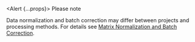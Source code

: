 <Alert {...props}>
  <AlertTitle>Please note</AlertTitle>

Data normalization and batch correction may differ between projects and processing methods.
For details see [Matrix Normalization and Batch Correction]({portalURL}/guides/consumer-vignettes/matrices#matrix-normalization-and-batch-correction).

</Alert>
